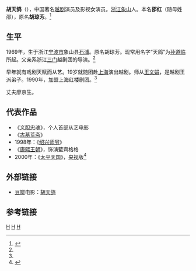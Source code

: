 '''胡天鸽'''（{{bd|1969年}}），中国著名[[越剧|越剧]]演员及影视女演员。[[浙江|浙江]][[象山|象山]]人。本名'''邵红'''（随母姓邵），原名'''胡琼芳'''。<ref name="hu">{{Cite web |url=http://www.motie.com/book/11081_584311 |title=胡天鸽· 康熙王朝·蓝齐儿 |access-date=2014-05-02 |archive-date=2016-03-04 |archive-url=https://web.archive.org/web/20160304102436/http://www.motie.com/book/11081_584311 |dead-url=no }}</ref>

==生平==

1969年，生于浙江[[宁波市|宁波市]]象山县[[石浦|石浦]]。原名胡琼芳。现常用名字“天鸽”为[[孙道临|孙道临]]所起。父亲系浙江[[三门|三门]]越剧团的导演。<ref name="hu"/>

早年就有戏剧天赋而从艺。19岁就随团赴[[上海|上海]]演出越剧。师从[[王文娟|王文娟]]，是越剧王派弟子。1990年，加盟上海红楼剧团。<ref name="hu"/>

丈夫廖京生。

==代表作品==
* 《[[义胆忠魂|义胆忠魂]]》，个人首部从艺电影
* 《[[古墓荒斋|古墓荒斋]]》
* 1998年：《[[绍兴师爷|绍兴师爷]]》
* 《[[康熙王朝|康熙王朝]]》，饰演藍齊格格
* 2000年：《[[太平天國_(2000年電視劇)|太平天国]]》，[[中国中央电视台|央视]]版<ref>{{Cite web |url=http://www.wuweit.com/n/gf8gyfugeftgjbyf1esfjfyfugff8g.html |title=胡天鸽太平天国 |accessdate=2014-05-02 |archiveurl=https://web.archive.org/web/20140502071901/http://www.wuweit.com/n/gf8gyfugeftgjbyf1esfjfyfugff8g.html |archivedate=2014-05-02 |deadurl=yes }}</ref>

==外部链接==
* [[豆瓣|豆瓣]]电影：[http://movie.douban.com/celebrity/1327676/ 胡天鸽] {{Wayback|url=http://movie.douban.com/celebrity/1327676/ |date=20191202174816 }}

==参考链接==
{{reflist|2}}

[[Category:象山縣人|H]]
[[Category:中国电视女演员|H]]
[[Category:宁波裔上海人|H]]